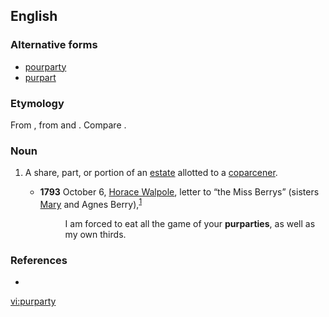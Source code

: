 ==English==

===Alternative forms===
* [[pourparty]]
* [[purpart]]

===Etymology===
From {{etyl|fro}} {{term|porpartie||lang=fro}}, from {{term|por||for|lang=fro}} and {{term|partie||a part|lang=fro}}. Compare {{etyl|fro}} {{term|purpart||a respective part|lang=fro}}.

===Noun===
{{en-noun|pl=purparties}}

# {{legal}} A share, part, or portion of an [[estate]] allotted to a [[coparcener]].
#* '''1793''' October 6, [[w:Horace Walpole, 4th Earl of Orford|Horace Walpole]], letter to “the Miss Berrys” (sisters [[w:Mary Berry (writer)|Mary]] and Agnes Berry),<sup>[http://books.google.com/books?id=fPkDAAAAQAAJ&amp;pg=PA493&amp;dq=purparties]</sup>
#*: I am forced to eat all the game of your '''purparties''', as well as my own thirds.

===References===
* {{R:Webster 1913}}
{{Webster 1913}}

[[vi:purparty]]
